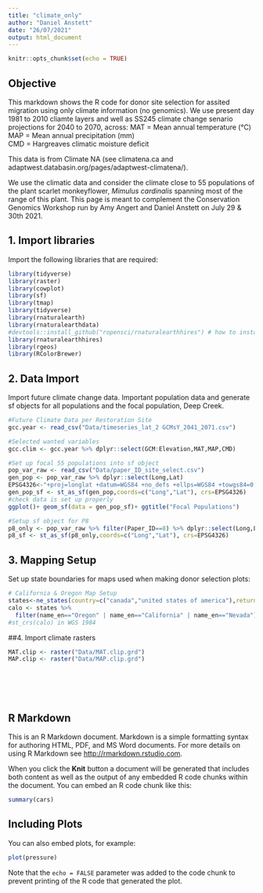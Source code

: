 ```yaml
---
title: "climate_only"
author: "Daniel Anstett"
date: "26/07/2021"
output: html_document
---
```


```r
knitr::opts_chunk$set(echo = TRUE)
```

## Objective
This markdown shows the R code for donor site selection for assited migration using only climate information (no genomics). We use present day 1981 to 2010 cliamte layers and well as SS245 climate change senario projections for 2040 to 2070, across:
MAT = Mean annual temperature (°C)  
MAP = Mean annual precipitation (mm)  
CMD = Hargreaves climatic moisture deficit

This data is from Climate NA (see climatena.ca and adaptwest.databasin.org/pages/adaptwest-climatena/). 

We use the climatic data and consider the climate close to 55 populations of the plant scarlet monkeyflower, _Mimulus cardinalis_ spanning most of the range of this plant. This page is meant to complement the Conservation Genomics Workshop run by Amy Angert and Daniel Anstett on July 29 & 30th 2021. 

## 1. Import libraries
Import the following libraries that are required:

```r
library(tidyverse) 
library(raster) 
library(cowplot)
library(sf)
library(tmap)
library(tidyverse)
library(rnaturalearth)
library(rnaturalearthdata)
#devtools::install_github("ropensci/rnaturalearthhires") # how to install this package
library(rnaturalearthhires)
library(rgeos)
library(RColorBrewer)
```


## 2. Data Import
Import future climate change data. Important population data and generate sf objects for all populations and the focal population, Deep Creek.

```r
#Future Climate Data per Restoration Site
gcc.year <- read_csv("Data/timeseries_lat_2 GCMsY_2041_2071.csv")

#Selected wanted variables
gcc.clim <- gcc.year %>% dplyr::select(GCM:Elevation,MAT,MAP,CMD)

#Set up focal 55 populations into sf object
pop_var_raw <- read_csv("Data/paper_ID_site_select.csv")
gen_pop <- pop_var_raw %>% dplyr::select(Long,Lat)
EPSG4326<-"+proj=longlat +datum=WGS84 +no_defs +ellps=WGS84 +towgs84=0,0,0" #setup WGS 1984 CRS
gen_pop_sf <- st_as_sf(gen_pop,coords=c("Long","Lat"), crs=EPSG4326)
#check data is set up properly
ggplot()+ geom_sf(data = gen_pop_sf)+ ggtitle("Focal Populations")

#Setup sf object for P8
p8_only <- pop_var_raw %>% filter(Paper_ID==8) %>% dplyr::select(Long,Lat)
p8_sf <- st_as_sf(p8_only,coords=c("Long","Lat"), crs=EPSG4326)

```


## 3. Mapping Setup
Set up state boundaries for maps used when making donor selection plots:

```r
# California & Oregon Map Setup
states<-ne_states(country=c("canada","united states of america"),returnclass= "sf")
calo <- states %>%
  filter(name_en=="Oregon" | name_en=="California" | name_en=="Nevada")
#st_crs(calo) in WGS 1984
```



##4. Import climate rasters

```r
MAT.clip <- raster("Data/MAT.clip.grd")
MAP.clip <- raster("Data/MAP.clip.grd")
```



```r
```



```r
```



```r
```



```r
```


```r
```






## R Markdown

This is an R Markdown document. Markdown is a simple formatting syntax for authoring HTML, PDF, and MS Word documents. For more details on using R Markdown see <http://rmarkdown.rstudio.com>.

When you click the **Knit** button a document will be generated that includes both content as well as the output of any embedded R code chunks within the document. You can embed an R code chunk like this:

```r
summary(cars)
```

## Including Plots

You can also embed plots, for example:

```r
plot(pressure)
```

Note that the `echo = FALSE` parameter was added to the code chunk to prevent printing of the R code that generated the plot.
